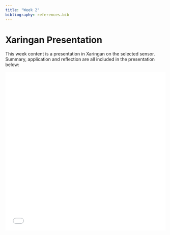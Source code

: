 ```yaml
---
title: "Week 2"
bibliography: references.bib
---
```


# Xaringan Presentation {.unnumbered}

This week content is a presentation in Xaringan on the selected sensor. Summary, application and reflection are all included in the presentation below:

```{=html}
<iframe src="oli2.html" width="100%" height="500px" style="border:none;"></iframe>
```
